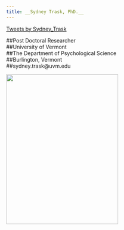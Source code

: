 ```yaml
---
title: __Sydney Trask, PhD.__
---
```

<a class="twitter-timeline" data-width="400" data-height="500" href="https://twitter.com/Sydney_Trask">Tweets by Sydney_Trask</a> <script async src="//platform.twitter.com/widgets.js" charset="utf-8"></script>

##Post Doctoral Researcher  
##University of Vermont  
##The Department of Psychological Science  
##Burlington, Vermont  
##sydney.trask@uvm.edu


<img src="photos/profile.jpg" style="float:left" height="400px" width="300px" />

